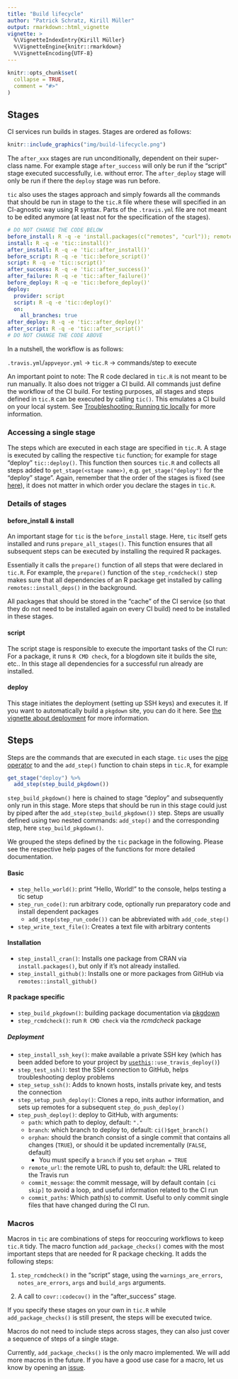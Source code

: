 ```yaml
---
title: "Build lifecycle"
author: "Patrick Schratz, Kirill Müller"
output: rmarkdown::html_vignette
vignette: >
  %\VignetteIndexEntry{Kirill Müller}
  %\VignetteEngine{knitr::rmarkdown}
  %\VignetteEncoding{UTF-8}
---
```


```r
knitr::opts_chunk$set(
  collapse = TRUE,
  comment = "#>"
)
```

## Stages

CI services run builds in stages.
Stages are ordered as follows:

```r
knitr::include_graphics("img/build-lifecycle.png")
```

The `after_xxx` stages are run unconditionally, dependent on their super-class name.
For example stage `after_success` will only be run if the "script" stage executed successfully, i.e. without error.
The `after_deploy` stage will only be run if there the `deploy` stage was run before.

`tic` also uses the stages approach and simply fowards all the commands that should be run in stage to the `tic.R` file where these will specified in an CI-agnostic way using R syntax.
Parts of the `.travis.yml` file are not meant to be edited anymore (at least not for the specification of the stages).


```yml
# DO NOT CHANGE THE CODE BELOW
before_install: R -q -e 'install.packages(c("remotes", "curl")); remotes::install_local(getwd()); tic::prepare_all_stages(); tic::before_install()'
install: R -q -e 'tic::install()'
after_install: R -q -e 'tic::after_install()'
before_script: R -q -e 'tic::before_script()'
script: R -q -e 'tic::script()'
after_success: R -q -e 'tic::after_success()'
after_failure: R -q -e 'tic::after_failure()'
before_deploy: R -q -e 'tic::before_deploy()'
deploy:
  provider: script
  script: R -q -e 'tic::deploy()'
  on:
    all_branches: true
after_deploy: R -q -e 'tic::after_deploy()'
after_script: R -q -e 'tic::after_script()'
# DO NOT CHANGE THE CODE ABOVE
```

In a nutshell, the workflow is as follows:

`.travis.yml`/`appveyor.yml` -> `tic.R` -> commands/step to execute

An important point to note: The R code declared in `tic.R` is not meant to be run manually.
It also does not trigger a CI build.
All commands just define the workflow of the CI build.
For testing purposes, all stages and steps defined in `tic.R` can be executed by calling `tic()`.
This emulates a CI build on your local system.
See [Troubleshooting: Running tic locally](advanced#troubleshooting-running-tic-locally) for more information.

### Accessing a single stage

The steps which are executed in each stage are specified in `tic.R`.
A stage is executed by calling the respective `tic` function; for example for stage "deploy" `tic::deploy()`.
This function then sources `tic.R` and collects all steps added to `get_stage(<stage name>)`, e.g. `get_stage("deploy")` for the "deploy" stage".
Again, remember that the order of the stages is fixed (see [here](#stages)), it does not matter in which order you declare the stages in `tic.R`.

### Details of stages

#### before_install & install

An important stage for `tic` is the `before_install` stage.
Here, `tic` itself gets installed and runs `prepare_all_stages()`.
This function ensures that all subsequent steps can be executed by installing the required R packages.

Essentially it calls the `prepare()` function of all steps that were declared in `tic.R`.
For example, the `prepare()` function of the `step_rcmdcheck()` step makes sure that all dependencies of an R package get installed by calling `remotes::install_deps()` in the background.

All packages that should be stored in the "cache" of the CI service (so that they do not need to be installed again on every CI build) need to be installed in these stages.

#### script

The script stage is responsible to execute the important tasks of the CI run: For a package, it runs `R CMD check`, for a blogdown site it builds the site, etc..
In this stage all dependencies for a successful run already are installed.

#### deploy

This stage initiates the deployment (setting up SSH keys) and executes it.
If you want to automatically build a `pkgdown` site, you can do it here.
See [the vignette about deployment](deployment.html) for more information.

## Steps

Steps are the commands that are executed in each stage.
`tic` uses the [pipe operator](https://magrittr.tidyverse.org/) to and the `add_step()` function to chain steps in `tic.R`, for example

```r
get_stage("deploy") %>%
  add_step(step_build_pkgdown())
```

`step_build_pkgdown()` here is chained to stage "deploy" and subsequently only run in this stage.
More steps that should be run in this stage could just by piped after the `add_step(step_build_pkgdown())` step.
Steps are usually defined using two nested commands: `add_step()` and the corresponding step, here `step_build_pkgdown()`.

We grouped the steps defined by the `tic` package in the following.
Please see the respective help pages of the functions for more detailed documentation.

#### Basic

- `step_hello_world()`: print "Hello, World!" to the console, helps testing a tic setup
- `step_run_code()`: run arbitrary code, optionally run preparatory code and install dependent packages
    - `add_step(step_run_code())` can be abbreviated with `add_code_step()`
- `step_write_text_file()`: Creates a text file with arbitrary contents
    
#### Installation

- `step_install_cran()`: Installs one package from CRAN via `install.packages()`, but only if it's not already installed.
- `step_install_github()`: Installs one or more packages from GitHub via `remotes::install_github()`

#### R package specific

- `step_build_pkgdown()`: building package documentation via [pkgdown](https://github.com/r-lib/pkgdown)
- `step_rcmdcheck()`: run `R CMD check` via the _rcmdcheck_ package
    
##### Deployment

- `step_install_ssh_key()`: make available a private SSH key (which has been added before to your project by [`usethis`](https://github.com/r-lib/usethis)`::use_travis_deploy()`)
- `step_test_ssh()`: test the SSH connection to GitHub, helps troubleshooting deploy problems
- `step_setup_ssh()`: Adds to known hosts, installs private key, and tests the connection
- `step_setup_push_deploy()`: Clones a repo, inits author information, and sets up remotes for a subsequent `step_do_push_deploy()`
- `step_push_deploy()`: deploy to GitHub, with arguments:
    - `path`: which path to deploy, default: `"."`
    - `branch`: which branch to deploy to, default: `ci()$get_branch()`
    - `orphan`: should the branch consist of a single commit that contains all changes (`TRUE`), or should it be updated incrementally (`FALSE`, default)
        - You must specify a `branch` if you set `orphan = TRUE`
    - `remote_url`: the remote URL to push to, default: the URL related to the Travis run
    - `commit_message`: the commit message, will by default contain `[ci skip]` to avoid a loop, and useful information related to the CI run
    - `commit_paths`: Which path(s) to commit. Useful to only commit single files that have changed during the CI run.
    
### Macros

Macros in `tic` are combinations of steps for reoccuring workflows to keep `tic.R` tidy.
The macro function `add_package_checks()` comes with the most important steps that are needed for R package checking. 
It adds the following steps:

1. `step_rcmdcheck()` in the "script" stage, using the `warnings_are_errors`, `notes_are_errors`, `args` and `build_args` arguments.

2. A call to `covr::codecov()` in the "after_success" stage.

If you specify these stages on your own in `tic.R` while `add_package_checks()` is still present, the steps will be executed twice. 

Macros do not need to include steps across stages, they can also just cover a sequence of steps of a single stage.

Currently, `add_package_checks()` is the only macro implemented. 
We will add more macros in the future.
If you have a good use case for a macro, let us know by opening an [issue](https://github.com/ropenscilabs/tic/issues).

